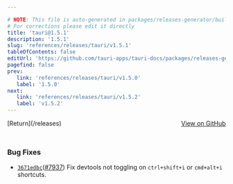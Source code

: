 ```yaml
---

# NOTE: This file is auto-generated in packages/releases-generator/build.ts
# For corrections please edit it directly
title: 'tauri@1.5.1'
description: '1.5.1'
slug: 'references/releases/tauri/v1.5.1'
tableOfContents: false
editUrl: 'https://github.com/tauri-apps/tauri-docs/packages/releases-generator/build.ts'
pagefind: false
prev:
   link: 'references/releases/tauri/v1.5.0'
   label: '1.5.0'
next:
   link: 'references/releases/tauri/v1.5.2'
   label: 'v1.5.2'
---
```


			

<ReleaseSidebar slug="references/releases/tauri"  packageName="tauri" />

<div style="margin-bottom:3rem; display: flex; justify-content: space-between; align-items: center"><span>[Return](/releases)</span><span><a href="https://github.com/tauri-apps/tauri/releases/tag/tauri-v1.5.1">View on GitHub</a></span></div>

### Bug Fixes

- [`3671edbc`](https://www.github.com/tauri-apps/tauri/commit/3671edbcff37447c95382ab4c9fd1c36a460a037)([#7937](https://www.github.com/tauri-apps/tauri/pull/7937)) Fix devtools not toggling on `ctrl+shift+i` or `cmd+alt+i` shortcuts.

